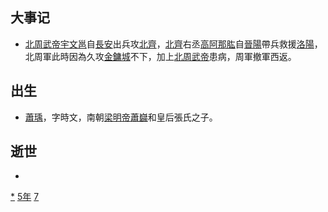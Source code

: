 {{yearTOC|575|高昌'''[[延昌_(麴乾固)|延昌]]十五年'''；北齊'''[[武平_(高纬)|武平]]六年'''；西梁'''[[天保_(萧岿)|天保]]十四年'''；南朝陳'''[[太建|太建]]七年'''；北周'''[[建德_(宇文邕)|建德]]四年'''；新罗'''[[鴻濟|鴻濟]]四年'''}}

== 大事记 ==
*[[北周武帝|北周武帝]][[宇文邕|宇文邕]]自[[長安|長安]]出兵攻[[北齊|北齊]]，[[北齊|北齊]]右丞[[高阿那肱|高阿那肱]]自[[晉陽|晉陽]]帶兵救援[[洛陽|洛陽]]，北周軍此時因為久攻[[金鏞城|金鏞城]]不下，加上[[北周武帝|北周武帝]]患病，周軍撤軍西返。 

== 出生 ==
*[[蕭瑀|蕭瑀]]，字時文，南朝[[梁明帝|梁明帝]][[蕭巋|蕭巋]]和皇后張氏之子。

== 逝世 ==
{{Wikisource year mention}}
*

[[Category:575年|*]]
[[Category:570年代|5年]]
[[Category:6世纪各年|7]]